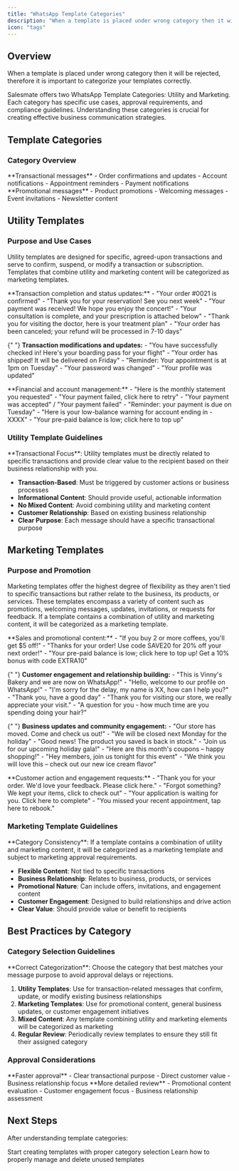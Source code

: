 ```yaml
---
title: "WhatsApp Template Categories"
description: "When a template is placed under wrong category then it will be rejected, therefore it is important to categorize your templates correctly"
icon: "tags"
---
```


## Overview

When a template is placed under wrong category then it will be rejected, therefore it is important to categorize your templates correctly.

Salesmate offers two WhatsApp Template Categories: Utility and Marketing. Each category has specific use cases, approval requirements, and compliance guidelines. Understanding these categories is crucial for creating effective business communication strategies.

## Template Categories

### **Category Overview**

<CardGroup cols={2}>
  <Card title="Utility" icon="tools">
    **Transactional messages** - Order confirmations and updates - Account
    notifications - Appointment reminders - Payment notifications
  </Card>
  <Card title="Marketing" icon="megaphone">
    **Promotional messages** - Product promotions - Welcoming messages - Event
    invitations - Newsletter content
  </Card>
</CardGroup>

## Utility Templates

### **Purpose and Use Cases**

Utility templates are designed for specific, agreed-upon transactions and serve to confirm, suspend, or modify a transaction or subscription. Templates that combine utility and marketing content will be categorized as marketing templates.

<AccordionGroup>
  <Accordion title="Confirmation, suspension or termination of an existing transaction">
    **Transaction completion and status updates:**
    - "Your order #0021 is confirmed"
    - "Thank you for your reservation! See you next week"
    - "Your payment was received! We hope you enjoy the concert!"
    - "Your consultation is complete, and your prescription is attached below"
    - "Thank you for visiting the doctor, here is your treatment plan"
    - "Your order has been canceled; your refund will be processed in 7-10 days"
  </Accordion>

{" "}
<Accordion title="Change or update to a transaction">
  **Transaction modifications and updates:** - "You have successfully checked
  in! Here's your boarding pass for your flight" - "Your order has shipped! It
  will be delivered on Friday" - "Reminder: Your appointment is at 1pm on
  Tuesday" - "Your password was changed" - "Your profile was updated"
</Accordion>

  <Accordion title="Account, billing, or payment notification">
    **Financial and account management:**
    - "Here is the monthly statement you requested"
    - "Your payment failed, click here to retry"
    - "Your payment was accepted" / "Your payment failed"
    - "Reminder: your payment is due on Tuesday"
    - "Here is your low-balance warning for account ending in -XXXX"
    - "Your pre-paid balance is low; click here to top up"
  </Accordion>
</AccordionGroup>

### **Utility Template Guidelines**

<Tip>
  **Transactional Focus**: Utility templates must be directly related to
  specific transactions and provide clear value to the recipient based on their
  business relationship with you.
</Tip>

- **Transaction-Based**: Must be triggered by customer actions or business processes
- **Informational Content**: Should provide useful, actionable information
- **No Mixed Content**: Avoid combining utility and marketing content
- **Customer Relationship**: Based on existing business relationship
- **Clear Purpose**: Each message should have a specific transactional purpose

## Marketing Templates

### **Purpose and Promotion**

Marketing templates offer the highest degree of flexibility as they aren't tied to specific transactions but rather relate to the business, its products, or services. These templates encompass a variety of content such as promotions, welcoming messages, updates, invitations, or requests for feedback. If a template contains a combination of utility and marketing content, it will be categorized as a marketing template.

<AccordionGroup>
  <Accordion title="Promotions or offers">
    **Sales and promotional content:**
    - "If you buy 2 or more coffees, you'll get $5 off!"
    - "Thanks for your order! Use code SAVE20 for 20% off your next order!"
    - "Your pre-paid balance is low; click here to top up! Get a 10% bonus with code EXTRA10"
  </Accordion>

{" "}
<Accordion title="Welcoming or closing messages">
  **Customer engagement and relationship building:** - "This is Vinny's Bakery
  and we are now on WhatsApp!" - "Hello, welcome to our profile on WhatsApp!" -
  "I'm sorry for the delay, my name is XX, how can I help you?" - "Thank you,
  have a good day" - "Thank you for visiting our store, we really appreciate
  your visit." - "A question for you - how much time are you spending doing your
  hair?"
</Accordion>

{" "}
<Accordion title="Updates, invitations, newsletters, or recommendations">
  **Business updates and community engagement:** - "Our store has moved. Come
  and check us out!" - "We will be closed next Monday for the holiday" - "Good
  news! The product you saved is back in stock." - "Join us for our upcoming
  holiday gala!" - "Here are this month's coupons – happy shopping!" - "Hey
  members, join us tonight for this event" - "We think you will love this –
  check out our new ice cream flavor"
</Accordion>

  <Accordion title="Requests to respond or complete a new transaction">
    **Customer action and engagement requests:**
    - "Thank you for your order. We'd love your feedback. Please click here."
    - "Forgot something? We kept your items, click to check out"
    - "Your application is waiting for you. Click here to complete"
    - "You missed your recent appointment, tap here to rebook."
  </Accordion>
</AccordionGroup>

### **Marketing Template Guidelines**

<Warning>
  **Category Consistency**: If a template contains a combination of utility and
  marketing content, it will be categorized as a marketing template and subject
  to marketing approval requirements.
</Warning>

- **Flexible Content**: Not tied to specific transactions
- **Business Relationship**: Relates to business, products, or services
- **Promotional Nature**: Can include offers, invitations, and engagement content
- **Customer Engagement**: Designed to build relationships and drive action
- **Clear Value**: Should provide value or benefit to recipients

## Best Practices by Category

### **Category Selection Guidelines**

<Tip>
  **Correct Categorization**: Choose the category that best matches your message
  purpose to avoid approval delays or rejections.
</Tip>

1. **Utility Templates**: Use for transaction-related messages that confirm, update, or modify existing business relationships
2. **Marketing Templates**: Use for promotional content, general business updates, or customer engagement initiatives
3. **Mixed Content**: Any template combining utility and marketing elements will be categorized as marketing
4. **Regular Review**: Periodically review templates to ensure they still fit their assigned category

### **Approval Considerations**

<CardGroup cols={2}>
  <Card title="Utility" icon="check-circle">
    **Faster approval** - Clear transactional purpose - Direct customer value -
    Business relationship focus
  </Card>
  <Card title="Marketing" icon="exclamation-triangle">
    **More detailed review** - Promotional content evaluation - Customer
    engagement focus - Business relationship assessment
  </Card>
</CardGroup>

## Next Steps

After understanding template categories:

<CardGroup cols={2}>
  <Card
    title="Create Templates"
    icon="plus"
    href="/unified-inbox/sections/whatsapp-message-templates/create-template"
  >
    Start creating templates with proper category selection
  </Card>
  <Card
    title="Delete Templates"
    icon="trash"
    href="/unified-inbox/sections/whatsapp-message-templates/delete-template"
  >
    Learn how to properly manage and delete unused templates
  </Card>
</CardGroup>
